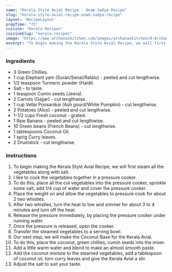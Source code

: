 ---
name: "Kerala Style Avial Recipe - Onam Sadya Recipe"
slug: "kerala-style-avial-recipe-onam-sadya-recipe"
layout: 'RecipeLayout'
prepTime: "75"
cuisine: "Kerala Recipes"
cuisineSlug: "kerala-recipes"
image: "https://www.archanaskitchen.com/images/archanaskitchen/0-Archanas-Kitchen-Recipes/2018/Kerala_Avial_recipe-2.jpg"
excerpt: "To begin making the Kerala Style Avial Recipe, we will first steam all the vegetables along with salt"
---

### Ingredients

- 3 Green Chillies.
- 1 cup Elephant yam (Suran/Senai/Ratalu) - peeled and cut lengthwise.
- 1/2 teaspoon Turmeric powder (Haldi).
- Salt - to taste.
- 1 teaspoon Cumin seeds (Jeera).
- 2 Carrots (Gajjar) - cut lengthwise.
- 1 cup Vellai Poosanikai (Ash gourd/White Pumpkin) - cut lengthwise.
- 2 Potatoes (Aloo) - peeled and cut lengthwise.
- 1-1/2 cups Fresh coconut - grated.
- 1 Raw Banana - peeled and cut lengthwise.
- 10 Green beans (French Beans) -  cut lengthwise.
- 1 tablespoons Coconut Oil.
- 1 sprig Curry leaves.
- 2 Drumstick - cut lengthwise.

### Instructions

1. To begin making the Kerala Style Avial Recipe, we will first steam all the vegetables along with salt.
1. I like to cook the vegetables together in a pressure cooker.
1. To do this, place all the cut vegetables into the pressure cooker, sprinkle some salt, add 1/4 cup of water and cover the pressure cooker.
1. Place the weight on and allow the vegetables to pressure cook for about 2 two whistles.
1. After two whistles, turn the heat to low and simmer for about 3 to 4 minutes and turn off the heat.
1. Release the pressure immediately, by placing the pressure cooker under running water.
1. Once the pressure is released, open the cooker.
1. Transfer the steamed vegetables to a serving bowl.
1. Our next step, we will make the Coconut Base for the Kerala Avial.
1. To do this, place the coconut, green chillies, cumin seeds into the mixer.
1. Add a little warm water and blend to make an almost smooth paste.
1. Add the coconut mixture to the steamed vegetables, add a tablespoon of coconut oil, torn curry leaves and give the Kerala Avial a stir.
1. Adjust the salt to suit your taste.
